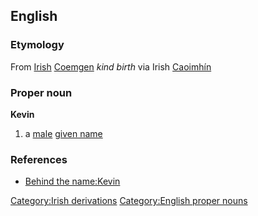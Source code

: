 == English ==
=== Etymology ===
From [[w:Irish language|Irish]][[Category:Irish derivations]] [[Coemgen]] ''kind birth'' via Irish [[Caoimhín]]
=== Proper noun ===
[[Category:English proper nouns]]
'''Kevin'''
# a [[male]] [[given name]]
=== References ===
* [http://www.behindthename.com/php/view.php?name=kevin Behind the name:Kevin]